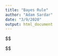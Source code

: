 ```yaml
---
title: "Bayes Rule"
author: "Adam Sardar"
date: "3/9/2020"
output: html_document
---
```



$$
\begin{aligned}
P \left( D^{+} \middle| M^{+} \right) &=

\frac{P \left( M^{+} \middle| D^{+} \right)P \left( D^{+}\right) }
     {P \left( M^{+} \right)}  \\

&= \frac{P \left( M^{+} \middle| D^{+} \right)}
     {P \left( M^{+} \middle| D^{+} \right)P \left( D^{+}\right) + P \left( M^{+} \middle| D^{-} \right)P \left( D^{-}\right)} P \left( D^{+}\right) \\
     
&= \frac{P \left( M^{+} \middle| D^{+} \right)}
     {P \left( M^{+} \middle| D^{+} \right)P \left( D^{+}\right) + P \left( M^{+} \middle| D^{-} \right) \left( 1 - P \left( D^{+}\right) \right)} P \left( D^{+}\right) \\
     
&= \frac{TPR \times P \left(\textsf{Positive Incidence Rate} \right)}{TPRP  \times \left(\textsf{Positive Incidence Rate} \right) + FPR \times  \left( 1- P \left(\textsf{Positive Incidence Rate} \right) \right)} 
\end{aligned}$$